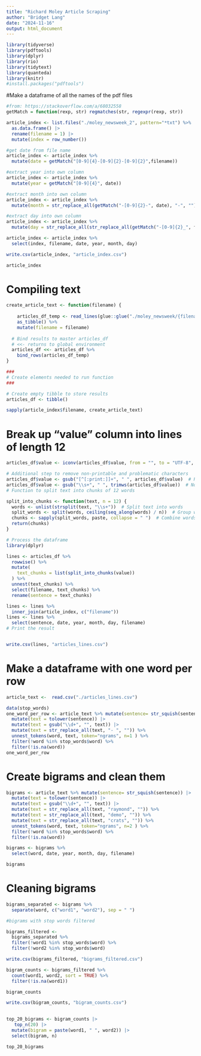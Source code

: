 ```yaml
---
title: "Richard Moley Article Scraping"
author: "Bridget Lang"
date: "2024-11-16"
output: html_document
---
```

```r
library(tidyverse)
library(pdftools)
library(dplyr)
library(rio)
library(tidytext)
library(quanteda)
library(knitr)
#install.packages("pdftools")
```

#Make a dataframe of all the names of the pdf files 

```r
#from: https://stackoverflow.com/a/68032558
getMatch = function(rexp, str) regmatches(str, regexpr(rexp, str))

article_index <- list.files("./moley_newsweek_2", pattern="*txt") %>% 
  as.data.frame() |>
  rename(filename = 1) |> 
  mutate(index = row_number()) 

#get date from file name
article_index <- article_index %>%
  mutate(date = getMatch("[0-9]{4}-[0-9]{2}-[0-9]{2}",filename))

#extract year into own column
article_index <- article_index %>%
  mutate(year = getMatch("[0-9]{4}", date))

#extract month into own column
article_index <- article_index %>%
  mutate(month = str_replace_all(getMatch("-[0-9]{2}-", date), "-", ""))

#extract day into own column
article_index <- article_index %>%
  mutate(day = str_replace_all(str_replace_all(getMatch("-[0-9]{2}_", filename), "-", ""), "_", ""))

article_index <- article_index %>%
  select(index, filename, date, year, month, day)

write.csv(article_index, "article_index.csv")

article_index
```

# Compiling text
```r
create_article_text <- function(filename) {
  
    articles_df_temp <- read_lines(glue::glue("./moley_newsweek/{filename}"))%>%
    as_tibble() %>%
    mutate(filename = filename)
  
  # Bind results to master articles_df
  # <<- returns to global environment
  articles_df <<- articles_df %>%
    bind_rows(articles_df_temp)
}

###
# Create elements needed to run function
###

# Create empty tibble to store results
articles_df <- tibble()

sapply(article_index$filename, create_article_text)

```
# Break up "value" column into lines of length 12
```r

articles_df$value <- iconv(articles_df$value, from = "", to = "UTF-8", sub = "")  # Replace invalid characters with ""

# Additional step to remove non-printable and problematic characters
articles_df$value <- gsub("[^[:print:]]+", " ", articles_df$value)  # Remove non-printable characters
articles_df$value <- gsub("\\s+", " ", trimws(articles_df$value))  # Normalize whitespace
# Function to split text into chunks of 12 words

split_into_chunks <- function(text, n = 12) {
  words <- unlist(strsplit(text, "\\s+"))  # Split text into words
  split_words <- split(words, ceiling(seq_along(words) / n))  # Group words into chunks
  chunks <- sapply(split_words, paste, collapse = " ")  # Combine words back into strings
  return(chunks)
}

# Process the dataframe
library(dplyr)

lines <- articles_df %>%
  rowwise() %>%
  mutate(
    text_chunks = list(split_into_chunks(value))
  ) %>%
  unnest(text_chunks) %>%
  select(filename, text_chunks) %>%
  rename(sentence = text_chunks)

lines <- lines %>%
  inner_join(article_index, c("filename")) 
lines <- lines %>%
  select(sentence, date, year, month, day, filename)
# Print the result


write.csv(lines, "articles_lines.csv")
```

# Make a dataframe with one word per row
```r
article_text <-  read.csv("./articles_lines.csv")

data(stop_words)
one_word_per_row <- article_text %>% mutate(sentence= str_squish(sentence)) |> 
  mutate(text = tolower(sentence)) |>  
  mutate(text = gsub("\\d+", "", text)) |>
  mutate(text = str_replace_all(text, "- ", "")) %>% 
  unnest_tokens(word, text, token="ngrams", n=1 ) %>%
  filter(!word %in% stop_words$word) %>%
  filter(!is.na(word))
one_word_per_row
```
# Create bigrams and clean them
```r
bigrams <- article_text %>% mutate(sentence= str_squish(sentence)) |> 
  mutate(text = tolower(sentence)) |>  
  mutate(text = gsub("\\d+", "", text)) |>
  mutate(text = str_replace_all(text, "raymond", "")) %>% 
  mutate(text = str_replace_all(text, "demo", "")) %>% 
  mutate(text = str_replace_all(text, "crats", "")) %>% 
  unnest_tokens(word, text, token="ngrams", n=2 ) %>%
  filter(!word %in% stop_words$word) %>%
  filter(!is.na(word))

bigrams <- bigrams %>%
  select(word, date, year, month, day, filename)

bigrams
```

# Cleaning bigrams
```r
bigrams_separated <- bigrams %>%
  separate(word, c("word1", "word2"), sep = " ")

#bigrams with stop words filtered

bigrams_filtered <- 
  bigrams_separated %>%
  filter(!word1 %in% stop_words$word) %>%
  filter(!word2 %in% stop_words$word)

write.csv(bigrams_filtered, "bigrams_filtered.csv")

bigram_counts <- bigrams_filtered %>%
  count(word1, word2, sort = TRUE) %>% 
  filter(!is.na(word1))

bigram_counts

write.csv(bigram_counts, "bigram_counts.csv")

  
top_20_bigrams <- bigram_counts |> 
   top_n(20) |> 
  mutate(bigram = paste(word1, " ", word2)) |> 
  select(bigram, n)

top_20_bigrams
```